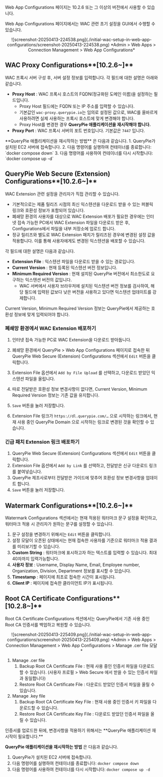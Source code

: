 
<Callout type="info">
Web App Configurations 페이지는 10.2.6 또는 그 이상의 버전에서 사용할 수 있습니다.
</Callout>


Web App Configurations 페이지에서는 WAC 관련 초기 설정을 GUI에서 수행할 수 있습니다.
<p align="center">
![screenshot-20250413-224538.png](./initial-wac-setup-in-web-app-configurations/screenshot-20250413-224538.png)
*Admin &gt; Web Apps &gt; Connection Management &gt; Web App Configurations*
</p>

## WAC Proxy Configurations**[10.2.6~]**

WAC 프록시 서버 구성 후, 서버 설정 정보를 입력합니다. 각 필드에 대한 설명은 아래와 같습니다.

*  **Proxy Host** : WAC 프록시 호스트의 FQDN(정규화된 도메인 이름)을 설정하는 필드입니다.
    * Proxy Host 필드에는 FQDN 또는 IP 주소를 입력할 수 있습니다.
    * 기본값인 `wac-proxy.querypie.io`는 임의로 설정된 값으로, WAC를 올바르게 사용하려면 실제 사용하는 프록시 호스트에 맞게 변경해야 합니다.
    * Proxy Host를 변경한 경우  **QueryPie 애플리케이션을 재시작해야 합니다.**  
*  **Proxy Port** : WAC 프록시 서버의 포트 번호입니다. 기본값은 `7447` 입니다.

<Callout type="info">
**QueryPie 애플리케이션을 재시작하는 방법** 은 다음과 같습니다.
1. QueryPie가 설치된 EC2 서버에 접속합니다.
2. 다음 명령어를 실행하여 컨테이너를 종료합니다: `docker compose down`
3. 다음 명령어를 사용하여 컨테이너를 다시 시작합니다: `docker compose up -d`
</Callout>

## QueryPie Web Secure (Extension) Configurations**[10.2.6~]**

WAC Extension 관련 설정을 관리자가 직접 관리할 수 있습니다.

* 기본적으로는 제품 릴리즈 시점의 최신 익스텐션을 다운로드 받을 수 있는 퍼블릭 링크와 호환성 정보가 포함되어 있습니다.
* 폐쇄망 환경의 사용자를 대상으로 WAC Extension 배포가 필요한 경우에는 인터넷 접속 가능한 PC에서 WAC Extension 파일을 다운로드 받은 후, Configurations에서 파일을 내부 저장소에 업로드 합니다.
* 정규 릴리즈와 별도로 WAC Extension 패치가 릴리즈된 경우에 변경된 설정 값을 적용합니다. 이를 통해 사용자에게도 변경된 익스텐션을 배포할 수 있습니다.

각 필드에 대한 설명은 다음과 같습니다.

*  **Extension File** : 익스텐션 파일을 다운로드 받을 수 있는 경로입니다.
*  **Current Version** : 현재 등록된 익스텐션 버전 정보입니다.
*  **Minimum Required Version** : 현재 설치된 QueryPie 버전에서 최소한도로 요구하는 익스텐션 버전의 값입니다.
    * WAC 서버에서 사용자 브라우저에 설치된 익스텐션 버전 정보를 검사하여, 해당 필드에 입력된 값보다 낮은 버전을 사용하고 있다면 익스텐션 업데이트를 강제합니다.

<Callout type="info">
Current Version, Minimum Required Version 정보는 QueryPie에서 제공하는 호환성 정보에 맞게 입력되어야 합니다.
</Callout>

### 폐쇄망 환경에서 WAC Extension 배포하기

1. 인터넷 접속 가능한 PC로 WAC Extension을 다운로드 받아둡니다.
2. 폐쇄망 환경에서 QueryPie &gt; Web App Configurations 페이지로 접속한 뒤 QueryPie Web Secure (Extension) Configurations 섹션에서 `Edit` 버튼을 클릭합니다.
3. Extension File 옵션에서 `Add by File Upload` 를 선택하고, 다운로드 받았던 익스텐션 파일을 올립니다.<br/>


1. 따로 전달받은 호환성 정보 변경사항이 없다면, Current Version, Minimum Required Version 정보는 기존 값을 유지합니다.
2. `Save` 버튼을 눌러 저장합니다.
3. Extension File 링크가 `https://dl.querypie.com/…` 으로 시작하는 링크에서, 현재 사용 중인 QueryPie Domain 으로 시작하는 링크로 변경된 것을 확인할 수 있습니다.

### 긴급 패치 Extension 링크 배포하기

1. QueryPie Web Secure (Extension) Configurations 섹션에서 `Edit` 버튼을 클릭합니다.
2. Extension File 옵션에서 `Add by Link` 를 선택하고, 전달받은 신규 다운로드 링크를 붙여넣습니다.
3. QueryPie 제조사로부터 전달받은 가이드에 맞추어 호환성 정보 변경사항을 업데이트 합니다. 
4. `Save` 버튼을 눌러 저장합니다.

## Watermark Configurations**[10.2.6~]**

Watermark Configurations 섹션에서는 현재 적용된 워터마크 문구 설정을 확인하고, 워터마크 적용 시 관리자가 원하는 문구를 설정할 수 있습니다.

1. 문구 설정을 변경하기 위해서는 `Edit` 버튼을 클릭합니다.
2. 설정 모달이 오픈된 상태에서는 현재 접속한 사용자를 기준으로 워터마크 적용 결과를 미리보기할 수 있습니다.<br/>
3.  **Custom String**  : 워터마크에 표시하고자 하는 텍스트를 입력할 수 있습니다. 최대 40자까지 입력가능합니다.
4.  **사용자 정보**  : Username, Display Name, Email, Employee number, Organization, Division, Department 정보를 표시할 수 있습니다.
5.  **Timestamp**  : 페이지에 최초로 접속한 시간이 표시됩니다.
6.  **Client IP**  : 페이지에 접속한 클라이언트 IP가 표시됩니다.

## Root CA Certificate Configurations**[10.2.8~]**

Root CA Certificate Configurations 섹션에서는 QueryPie에서 기존 사용 중인 Root CA 인증서를 백업하고 복원할 수 있습니다.
<p align="center">
![screenshot-20250413-225409.png](./initial-wac-setup-in-web-app-configurations/screenshot-20250413-225409.png)
*Admin &gt; Web Apps &gt; Connection Management &gt; Web App Configurations &gt; Manage .cer file 모달*
</p>

1. Manage .cer file
    1. Backup Root CA Certificate File : 현재 사용 중인 인증서 파일을 다운로드할 수 있습니다. (사용자 프로필 &gt; Web Secure 에서 받을 수 있는 인증서 파일과 동일합니다)
    2. Restore Root CA Certificate File : 다운로드 받았던 인증서 파일을 올릴 수 있습니다.
2. Manage .key file
    1. Backup Root CA Certificate Key File : 현재 사용 중인 인증서 키 파일을 다운로드할 수 있습니다.
    2. Restore Root CA Certificate Key File : 다운로드 받았던 인증서 파일을 올릴 수 있습니다.

<Callout type="info">
인증서를 업로드한 뒤에, 변경사항을 적용하기 위해서는  **QueryPie 애플리케이션 재시작이 필요합니다.**

**QueryPie 애플리케이션을 재시작하는 방법** 은 다음과 같습니다.

1. QueryPie가 설치된 EC2 서버에 접속합니다.
2. 다음 명령어를 실행하여 컨테이너를 종료합니다: `docker compose down`
3. 다음 명령어를 사용하여 컨테이너를 다시 시작합니다: `docker compose up -d`
</Callout>
